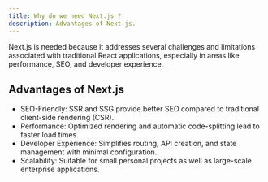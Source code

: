 ```yaml
---
title: Why do we need Next.js ? 
description: Advantages of Next.js.
---
```


Next.js is needed because it addresses several challenges and limitations associated with traditional React applications, especially in areas like performance, SEO, and developer experience. 


## Advantages of Next.js

- SEO-Friendly: SSR and SSG provide better SEO compared to traditional client-side rendering (CSR).
- Performance: Optimized rendering and automatic code-splitting lead to faster load times.
- Developer Experience: Simplifies routing, API creation, and state management with minimal configuration.
- Scalability: Suitable for small personal projects as well as large-scale enterprise applications.

